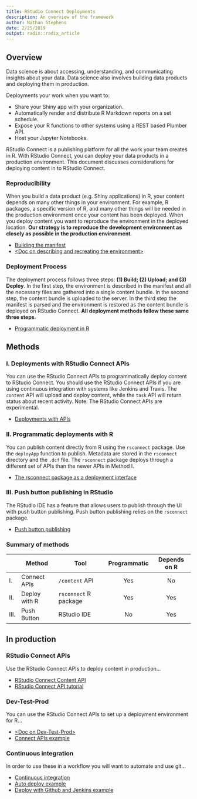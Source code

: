 ```yaml
---
title: RStudio Connect Deployments
description: An overview of the framework
author: Nathan Stephens
date: 2/25/2019
output: radix::radix_article
---
```


## Overview

Data science is about accessing, understanding, and communicating insights about your data. Data science also involves building data products and deploying them in production. 

Deployments your work when you want to:

* Share your Shiny app with your organization.
* Automatically render and distribute R Markdown reports on a set schedule.
* Expose your R functions to other systems using a REST based Plumber API.
* Host your Jupyter Notebooks.

RStudio Connect is a publishing platform for all the work your team creates in R. With RStudio Connect, you can deploy your data products in a production environment. This document discusses considerations for deploying content in to RStudio Connect.

### Reproducibility

When you build a data product (e.g. Shiny applications) in R, your content depends on many other things in your environment. For example, R packages, a specific version of R, and many other things will be needed in the production environment once your content has been deployed. When you deploy content you want to reproduce the environment in the deployed location. **Our strategy is to reproduce the development environment as closely as possible in the production environment**.

* [Building the manifest](https://docs.rstudio.com/connect/admin/appendix-deployment-guide.html#manifest)
* [\<Doc on describing and recreating the environment\>]()

### Deployment Process

The deployment process follows three steps: **(1) Build; (2) Upload; and (3) Deploy**. In the first step, the environment is described in the manifest and all the necessary files are gathered into a single content bundle. In the second step, the content bundle is uploaded to the server. In the third step the manifest is parsed and the environment is restored as the content bundle is deployed on RStudio Connect. **All deployment methods follow these same three steps**.

* [Programmatic deployment in R](https://docs.rstudio.com/connect/admin/appendix-deployment-guide.html)

## Methods

### I. Deployments with RStudio Connect APIs

You can use the RStudio Connect APIs to programmatically deploy content to RStudio Connect. You should use the RStudio Connect APIs if you are using continuous integration with systems like Jenkins and Travis. The `content` API will upload and deploy content, while the `task` API will return status about recent activity. Note: The RStudio Connect APIs are experimental.

* [Deployments with APIs](https://docs.rstudio.com/connect/user/cookbook.html#cookbook-deploying)

### II. Programmatic deployments with R

You can publish content directly from R using the `rsconnect` package. Use the `deployApp` function to publish. Metadata are stored in the `rsconnect` directory and the `.dcf` file. The `rsconnect` package deploys through a different set of APIs than the newer APIs in Method I.

* [The rsconnect package as a deployment interface](https://cran.r-project.org/web/packages/rsconnect/index.html)

### III. Push button publishing in RStudio

The RStudio IDE has a feature that allows users to publish through the UI with push button publishing. Push button publishing relies on the `rsconnect` package.

* [Push button publishing](https://docs.rstudio.com/connect/user/publishing.html)

### Summary of methods

&nbsp; | Method | Tool | Programmatic | Depends on R
-|-------|------|:-----:|:------:
I.  | Connect APIs | `/content` API | Yes | No 
II. | Deploy with R | `rsconnect` R package | Yes | Yes
III.| Push Button | RStudio IDE | No | Yes


## In production

### RStudio Connect APIs

Use the RStudio Connect APIs to deploy content in production...

* [RStudio Connect Content API](https://docs.rstudio.com/connect/1.7.0/api/#content)
* [RStudio Connect API tutorial](https://colorado.rstudio.com/rsc/content/2153/deploy-app.nb.html)

### Dev-Test-Prod

You can use the RStudio Connect APIs to set up a deployment environment for R...

* [\<Doc on Dev-Test-Prod\>]()
* [Connect APIs example](https://github.com/rstudio/connect-api-deploy-shiny)

### Continuous integration

In order to use these in a workflow you will want to automate and use git...

* [Continuous integration](https://solutions.rstudio.com/deploy/deploy/)
* [Auto deploy example](https://github.com/koverholt/auto-deploy-rstudio-connect)
* [Deploy with Github and Jenkins example](https://medium.com/@kelly.obriant/rstudio-connect-deployments-with-github-webhooks-and-jenkins-c0dd8a82b986)



